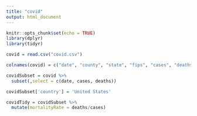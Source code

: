 ---
title: "covid"
output: html_document
---

```{r setup, include=FALSE}
knitr::opts_chunk$set(echo = TRUE)
library(dplyr)
library(tidyr)
```

```{r}
covid = read.csv("covid.csv")
```

```{r}
colnames(covid) = c("date", "county", "state", "fips", "cases", "deaths")

covidSubset = covid %>% 
  subset(,select = c(date, cases, deaths)) 

covidSubset['country'] = 'United States'

covidTidy = covidSubset %>%
  mutate(mortalityRate = deaths/cases)
```


